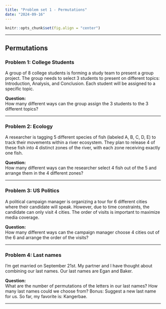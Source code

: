 ```yaml
---
title: "Problem set 1 - Permutations"
date: "2024-09-16"
---
```


```r
knitr::opts_chunk$set(fig.align = "center")
```

---

## Permutations

### Problem 1: College Students

A group of 8 college students is forming a study team to present a group project. The group needs to select 3 students to present on different topics: Introduction, Analysis, and Conclusion. Each student will be assigned to a specific topic.

**Question:**  
How many different ways can the group assign the 3 students to the 3 different topics?






---

### Problem 2: Ecology

A researcher is tagging 5 different species of fish (labeled A, B, C, D, E) to track their movements within a river ecosystem. They plan to release 4 of these fish into 4 distinct zones of the river, with each zone receiving exactly one fish.

**Question:**  
How many different ways can the researcher select 4 fish out of the 5 and arrange them in the 4 different zones?




---

### Problem 3: US Politics

A political campaign manager is organizing a tour for 6 different cities where their candidate will speak. However, due to time constraints, the candidate can only visit 4 cities. The order of visits is important to maximize media coverage.

**Question:**  
How many different ways can the campaign manager choose 4 cities out of the 6 and arrange the order of the visits?

---

### Problem 4: Last names

I'm get married on September 21st. My partner and I have thought about combining our last names. Our last names are Egan and Baker.

**Question:**  
What are the number of permutations of the letters in our last names? How many last names could we choose from? Bonus: Suggest a new last name for us. So far, my favorite is: Kangerbae.

---
